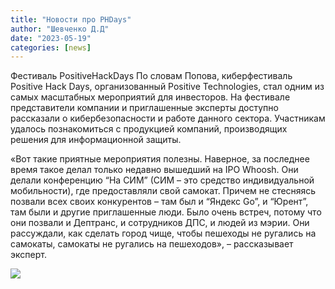 ```yaml
---
title: "Новости про PHDays"
author: "Шевченко Д.Д"
date: "2023-05-19"
categories: [news]
---
```


Фестиваль PositiveHackDays
По словам Попова, киберфестиваль Positive Hack Days, организованный Positive Technologies, стал одним из самых масштабных мероприятий для инвесторов. На фестивале представители компании и приглашенные эксперты доступно рассказали о кибербезопасности и работе данного сектора. Участникам удалось познакомиться с продукцией компаний, производящих решения для информационной защиты.

«Вот такие приятные мероприятия полезны. Наверное, за последнее время такое делал только недавно вышедший на IPO Whoosh. Они делали конференцию “На СИМ” (СИМ – это средство индивидуальной мобильности), где предоставляли свой самокат. Причем не стесняясь позвали всех своих конкурентов – там был и “Яндекс Go”, и “Юрент”, там были и другие приглашенные люди. Было очень встреч, потому что они позвали и Дептранс, и сотрудников ДПС, и людей из мэрии. Они рассуждали, как сделать город чище, чтобы пешеходы не ругались на самокаты, самокаты не ругались на пешеходов», – рассказывает эксперт.


![](original.png)

